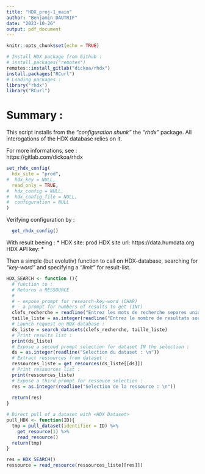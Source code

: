 ---
title: "HDX_proj-1_main"
author: "Benjamin DAUTRIF"
date: "2023-10-26"
output: pdf_document
---

```{r setup, include=TRUE}
knitr::opts_chunk$set(echo = TRUE)

# Install HDX package from Github :
# install.packages("remotes")
remotes::install_gitlab("dickoa/rhdx")
install.packages("RCurl")
# Loading packages :
library("rhdx")
library("RCurl")
```

# Summary : 

This script installs from the *"configuration shunk"* the *"rhdx"* package. All interogations of the HDX database relies on it. 

For more informations, see :    
https://gitlab.com/dickoa/rhdx

```{r conf, echo=TRUE}
set_rhdx_config(
  hdx_site = "prod",
#  hdx_key = NULL,
  read_only = TRUE,
#  hdx_config = NULL,
#  hdx_config_file = NULL,
#  configuration = NULL
)
```

Verifying configuration by : 

```{r , echo=TRUE}
  get_rhdx_config()
```

With result beeing : 
* <HDX Configuration> 
   HDX site: prod
   HDX site url: https://data.humdata.org
   HDX API key: *

Then a simple (but evolutiv) function to call on HDX-database, searching for *"key-word"* and specifying a *"limit"* for result-list. 

```{r SEARCH MODULE, echo=TRUE}

HDX_SEARCH <- function (){
  # function to :
  # Returns a RESSOURCE 
  #
  # - expose prompt for research-key-word (CHAR)
  # - a prompt for numbers of results to get (INT)
  clefs_recherche = readline("Entrez les mots de recherche separes uniquement par un espace) : \n")
  taille_liste = as.integer(readline("Entrez le nombre de resultats souhaite pour affichage : \n"))
  # Launch request on HDX-database :
  ds_liste = search_datasets(clefs_recherche, taille_liste)
  # Print results list :
  print(ds_liste)
  # Expose a second prompt selection for dataset IN the selection :
  ds = as.integer(readline("Selection du dataset : \n"))
  # Extract ressources from dataset :
  ressources_liste = get_resources(ds_liste[[ds]])
  # Print ressources list :
  print(ressources_liste)
  # Expose a third prompt for ressouce selection :
  res = as.integer(readline("Selection de la ressource : \n"))
  
  return(res)
}

# Direct pull of a dataset with <HDX Dataset>
pull_HDX <- function(ID){
  tmp = pull_dataset(identifier = ID) %>%
    get_resource(1) %>%
    read_resource()
  return(tmp)
}

res = HDX_SEARCH()
ressource = read_resource(ressources_liste[[res]])
```